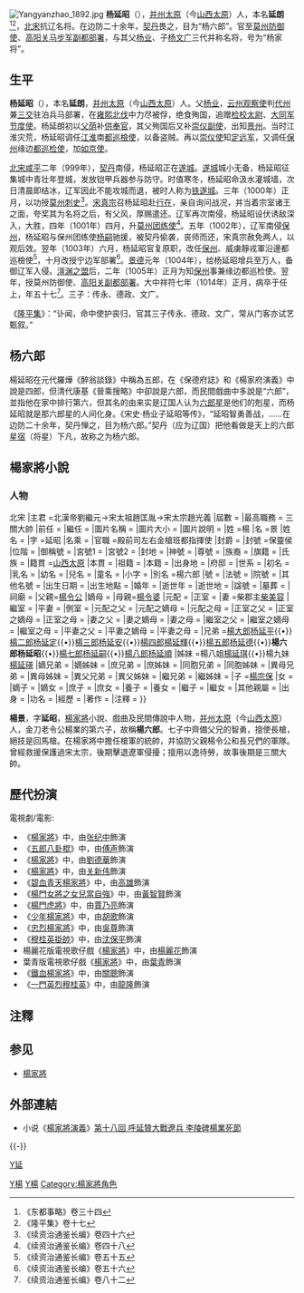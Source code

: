 [[File:Yangyanzhao_1892.jpg|thumb]]
'''杨延昭'''（{{bd|958年||1014年||}}），[[并州|并州]][[太原|太原]]（今[[山西|山西]][[太原|太原]]）人，本名'''延朗'''<ref>《东都事略》卷三十四</ref><ref>《隆平集》卷十七</ref>，[[北宋|北宋]]抗辽名将。在边防二十余年，[[契丹|契丹]]畏之，目为“杨六郎”。官至[[莫州|莫州]][[防御使|防御使]]、[[高阳关|高阳关]][[马步军副都部署|马步军副都部署]]，与其父[[杨业|杨业]]、子[[杨文广|杨文广]]三代并称名将，号为“杨家将”。

== 生平 ==

'''杨延昭'''（{{bd|958年||1014年||}}），本名'''延朗'''，[[并州|并州]][[太原|太原]]（今[[山西|山西]][[太原|太原]]）人。父[[杨业|杨业]]，[[云州|云州]][[观察使|观察使]]判[[代州|代州]]兼[[三交|三交]]驻泊兵马部署，在[[雍熙北伐|雍熙北伐]]中力尽被俘，绝食殉国，追赠[[检校太尉|检校太尉]]、[[大同军|大同军]][[节度使|节度使]]。杨延朗初以[[父荫|父荫]]补[[供奉官|供奉官]]，其父殉国后又补[[崇仪副使|崇仪副使]]，出知[[景州|景州]]。当时江淮灾荒，杨延昭调任[[江淮|江淮]]南[[都巡檢使|都巡檢使]]，以备盗贼。再以[[崇仪使|崇仪使]]知[[定远军|定远军]]，又调任[[保州|保州]]缘边[[都巡检使|都巡检使]]，加[[如京使|如京使]]。

[[北宋|北宋]][[咸平|咸平]]二年（999年），[[契丹|契丹]]南侵，杨延昭正在[[遂城|遂城]]。[[遂城|遂城]]城小无备，杨延昭征集城中青壮年登城，发放铠甲兵器参与防守。时值寒冬，杨延昭命汲水灌城墙，次日清晨即结冰，辽军因此不能攻城而退，被时人称为[[铁遂城|铁遂城]]。三年（1000年）正月，以功授[[莫州|莫州]][[刺史|刺史]]<ref>《续资治通鉴长编》卷四十六</ref>。[[宋真宗|宋真宗]]召杨延昭赴[[行在|行在]]，亲自询问战况，并当着宗室诸王之面，夸奖其为名将之后，有父风，厚赐遣还。辽军再次南侵，杨延昭设伏诱敌深入，大胜，四年（1001年）四月，升[[莫州|莫州]][[团练使|团练使]]<ref>《续资治通鉴长编》卷四十八</ref>。五年（1002年），辽军南侵[[保州|保州]]，杨延昭与保州团练使[[杨嗣|杨嗣]]驰援，被契丹偷袭，丧师而还，宋真宗赦免两人，以观后效。翌年（1003年）六月，杨延昭官复原职，改任[[保州_(北宋)|保州]]、威虜靜戎軍沿邊都巡檢使<ref>《续资治通鉴长编》卷五十五</ref>，十月改授宁边军部署<ref>《续资治通鉴长编》卷五十六</ref>。[[景德|景德]]元年（1004年），给杨延昭增兵至万人，备御辽军入侵。[[澶渊之盟|澶渊之盟]]后，二年（1005年）正月为知[[保州|保州]]事兼缘边都巡检使。翌年，授莫州防御使、[[高阳关|高阳关]][[副都部署|副都部署]]。大中祥符七年（1014年）正月，病卒于任上，年五十七<ref>《续资治通鉴长编》卷八十二</ref>。三子：传永、德政、文广。

《[[隆平集|隆平集]]》：“讣闻，命中使护丧归，官其三子传永、德政、文广，常从门客亦试艺甄叙。”

==杨六郎==
楊延昭在元代羅燁《醉翁談錄》中稱為五郎，在《保德府誌》和《楊家府演義》中說是四郎，但清代康基《晉乘搜略》中卻說是六郎，而民間戲曲中多說是“六郎”，並指他在家中排行第六，但其名的由来实是辽国人认为[[天狼星|六郎星]]是他们的剋星，而杨延昭就是那六郎星的人间化身。《宋史·杨业子延昭等传》，“延昭智勇善战，……在边防二十余年，契丹惮之，目为杨六郎。”契丹（应为辽国）把他看做是天上的六郎[[星宿|星宿]]（将星）下凡，故称之为杨六郎。

==楊家將小說==
===人物===
{{東亞男性歷史人物
|名稱 =楊景
|身份 =
|國家 =
|時代 =北漢{{→}}北宋
|主君 =北漢帝劉繼元→宋太祖趙匡胤→宋太宗趙光義
|屆數 =
|最高職務 = 三關大帥
|前任 = 
|繼任 = 
|圖片名稱 =
|圖片大小 =
|圖片說明 =
|姓 =楊
|名 =景
|姓名 =
|字 =延昭
|名乘 =<!--琉球士族用-->
|官職 =殿前司左右金槍班都指揮使
|封爵 = 
|封號 =保靈侯
|位階 =
|御稱號 =<!--日本皇族之稱號-->
|宮號1 =<!--日本皇族之宮號-->
|宮號2 =<!--朝鮮王族之宮號-->
|封地 =
|神號 =
|尊號 =
|族裔 = 
|旗籍 =<!--清朝旗人專用-->
|氏族 =
|籍貫 =[[山西|山西]][[太原|太原]]
|本貫 =
|祖籍 =
|本籍 =
|出身地 =
|府邸 =
|世系 = 
|初名 =
|乳名 =<!--日本、朝鮮、琉球以外人物用-->
|幼名 =<!--日本人用-->
|兒名 =<!--朝鮮人用-->
|童名 =<!--琉球人用-->
|小字 =
|別名 =楊六郎
|號 =
|法號 =
|院號 =
|其他名號 =
|出生日期 = 
|出生地點 =
|婚年 =
|逝世年 =
|逝世地 =
|諡號 =
|墓葬 =
|祠廟 =
|父親=[[楊繼業|楊令公]]
|嫡母 =
|母親=[[佘太君|楊令婆]]
|元配 =
|正室 =
|妻 =柴郡主[[柴美容|柴美容]]
|繼室 =
|平妻 =
|側室 =
|元配之父 =
|元配之嫡母 =
|元配之母 =
|正室之父 =
|正室之嫡母 =
|正室之母 =
|妻之父 =
|妻之嫡母 =
|妻之母 =
|繼室之父 =
|繼室之嫡母 =
|繼室之母 =
|平妻之父 =
|平妻之嫡母 =
|平妻之母 =
|兄弟 =[[杨延平|楊大郎]][[杨延平|杨延平]]{{•}}[[杨延定|楊二郎]][[杨延定|杨延定]]{{•}}[[杨延安|楊三郎]][[杨延安|杨延安]]{{•}}[[楊延輝|楊四郎]][[楊延輝|楊延輝]]{{•}}[[杨延德|楊五郎]][[杨延德|杨延德]]{{•}}'''楊六郎''''''杨延昭'''{{•}}[[杨延嗣|楊七郎]][[杨延嗣|杨延嗣]]{{•}}[[杨延順|楊八郎]][[杨延順|杨延順]]
|姊妹 =楊八姐[[楊延琪|楊延琪]]{{•}}楊九妹[[楊延瑛|楊延瑛]]
|嫡兄弟 =
|嫡姊妹 =
|庶兄弟 =
|庶姊妹 =
|同胞兄弟 =
|同胞姊妹 =
|異母兄弟 =
|異母姊妹 =
|異父兄弟 =
|異父姊妹 =
|繼兄弟 =
|繼姊妹 =
|子 =[[楊宗保|楊宗保]]
|女 =
|嫡子 =
|嫡女 =
|庶子 =
|庶女 =
|養子 =
|養女 =
|繼子 =
|繼女 =
|其他親屬 =
|出身 = <!---此处指科举出身--->
|功名 =
|經歷 = 
|著作 =
|注釋 =
}}

'''楊景'''，字'''延昭'''，[[楊家將|楊家將]]小說、戲曲及民間傳說中人物，[[并州|并州]][[太原|太原]]（今[[山西|山西]][[太原|太原]]）人，金刀老令公楊業的第六子，故稱'''楊六郎'''。七子中齊備父兄的智勇，擅使長槍，絕技是回馬槍。在楊家將中擔任槍軍的統帥，并協防父親楊令公和長兄們的軍隊。曾經救援保護過宋太宗，後期擊退遼軍侵擾；擅用以逸待勞，故事後期是三關大帥。

==歷代扮演==

電視劇/電影:
* 《[[杨家将_(1983年电视剧)|楊家將]]》中，由[[张纪中|张纪中]]飾演
* 《[[五郎八卦棍|五郎八卦棍]]》中，由[[傅声|傅声]]飾演
* 《[[楊家將_(香港電視劇)|楊家將]]》中，由[[劉德華|劉德華]]飾演
* 《[[杨家将_(1991年电视剧)|楊家將]]》中，由[[关新伟|关新伟]]飾演
* 《[[碧血青天楊家將|碧血青天楊家將]]》中，由[[高雄_(演員)|高雄]]飾演
* 《[[楊門女將之女兒當自強|楊門女將之女兒當自強]]》中，由[[黃智賢_(香港)|黃智賢]]飾演
* 《[[楊門虎將|楊門虎將]]》中，由[[賈乃亮|賈乃亮]]飾演
* 《[[少年楊家將|少年楊家將]]》中，由[[胡歌|胡歌]]飾演
* 《[[忠烈楊家將|忠烈楊家將]]》中，由[[吳尊|吳尊]]飾演
* 《[[穆桂英掛帥_(2011年電視劇)|穆桂英掛帥]]》中，由[[沈保平|沈保平]]飾演
*楊麗花版電視歌仔戲《[[楊家將_(楊麗花歌仔戲)|楊家將]]》中，由[[楊麗花|楊麗花]]飾演
*葉青版電視歌仔戲《[[楊家將_(葉青歌仔戲)|楊家將]]》中，由[[葉青|葉青]]飾演
* 《[[鐵血楊家將|鐵血楊家將]]》中，由[[關聰|關聰]]飾演
* 《[[一門英烈穆桂英|一門英烈穆桂英]]》中，由[[龍隆|龍隆]]飾演

==注釋==
{{reflist}}

== 参见 ==
* [[楊家將|楊家將]]

== 外部連結 ==
* 小说《[[楊家將演義|楊家將演義]]》[https://web.archive.org/web/20160306095611/http://www.yunwenxue.com/index.php?r=works%2Findex&wid=280  第十八回 呼延贊大戰遼兵 李陵碑楊業死節]

{{-}}
{{楊家將}}
{{七郎八虎}}

[[Category:宋朝軍事人物|Y楊]]
[[Category:太原人|Y楊]]
[[category:杨姓|Y延]]
[[Category:楊家將角色|Category:楊家將角色]]